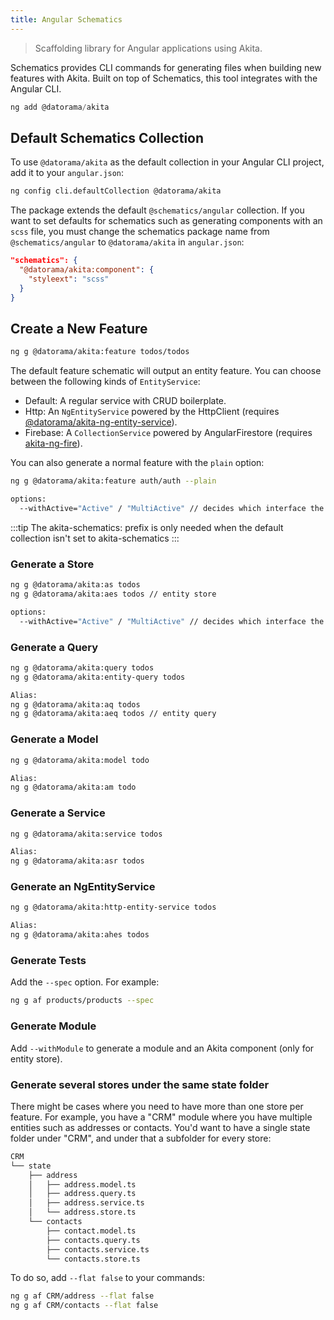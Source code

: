 ```yaml
---
title: Angular Schematics
---
```


> Scaffolding library for Angular applications using Akita.

Schematics provides CLI commands for generating files when building new features with Akita. Built on top of Schematics, this tool integrates with the Angular CLI.

```ts
ng add @datorama/akita
```

## Default Schematics Collection

To use `@datorama/akita` as the default collection in your Angular CLI project, add it to your `angular.json`:

```bash
ng config cli.defaultCollection @datorama/akita
```

The package extends the default `@schematics/angular` collection. If you want to set defaults for schematics such as generating components with an `scss` file, you must change the schematics package name from `@schematics/angular` to `@datorama/akita` in `angular.json`:
```json title="angular.json"
"schematics": {
  "@datorama/akita:component": {
    "styleext": "scss"
  }
}
```

## Create a New Feature
```bash
ng g @datorama/akita:feature todos/todos
```

The default feature schematic will output an entity feature. You can choose between the following kinds of `EntityService`:

- Default: A regular service with CRUD boilerplate.
- Http: An `NgEntityService` powered by the HttpClient (requires [@datorama/akita-ng-entity-service](entity-service)).
- Firebase: A `CollectionService` powered by AngularFirestore (requires [akita-ng-fire](https://github.com/dappsnation/akita-ng-fire)).

You can also generate a normal feature with the `plain` option:

```bash
ng g @datorama/akita:feature auth/auth --plain

options:
  --withActive="Active" / "MultiActive" // decides which interface the store will implement, ActiveState or MultiActiveState
```

:::tip
The akita-schematics: prefix is only needed when the default collection isn't set to akita-schematics
:::

### Generate a Store
```bash
ng g @datorama/akita:as todos
ng g @datorama/akita:aes todos // entity store

options:
  --withActive="Active" / "MultiActive" // decides which interface the store will implement, ActiveState or MultiActiveState
```

### Generate a Query
```bash
ng g @datorama/akita:query todos
ng g @datorama/akita:entity-query todos

Alias:
ng g @datorama/akita:aq todos
ng g @datorama/akita:aeq todos // entity query
```

### Generate a Model
```bash
ng g @datorama/akita:model todo

Alias:
ng g @datorama/akita:am todo
```

### Generate a Service
```bash
ng g @datorama/akita:service todos

Alias:
ng g @datorama/akita:asr todos
```

### Generate an NgEntityService
```bash
ng g @datorama/akita:http-entity-service todos

Alias:
ng g @datorama/akita:ahes todos
```

### Generate Tests
Add the `--spec` option. For example:

```bash
ng g af products/products --spec
```

### Generate Module

Add `--withModule` to generate a module and an Akita component (only for entity store).

### Generate several stores under the same state folder

There might be cases where you need to have more than one store per feature. For example, you have a "CRM" module where
you have multiple entities such as addresses or contacts. You'd want to have a single state folder under "CRM", and under
that a subfolder for every store:

```bash
CRM
└── state
    ├── address
    │   ├── address.model.ts
    │   ├── address.query.ts
    │   ├── address.service.ts
    │   └── address.store.ts
    └── contacts
        ├── contact.model.ts
        ├── contacts.query.ts
        ├── contacts.service.ts
        └── contacts.store.ts
```

To do so, add `--flat false` to your commands:

```bash
ng g af CRM/address --flat false
ng g af CRM/contacts --flat false
```
